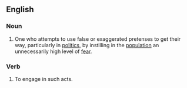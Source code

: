 ==English==
===Noun===
{{en-noun}}
#One who attempts to use false or exaggerated pretenses to get their way, particularly in [[politics]], by instilling in the [[population]] an unnecessarily high level of [[fear]].

===Verb===
#To engage in such acts.
